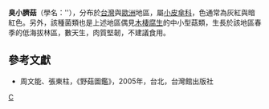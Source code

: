 {{Speciesbox 
| taxon =  Micromphale foetidum
| authority =  (Sow.:Fr.) Fr.
| synonyms = 
''Marasmius foetidus'' <small>(Sow.:Fr.) Sing.</small>
}}

'''臭小臍菇'''（學名：''{{lang|la|Micromphale foetidum''(sow.:Fr.)Fr.}}），分布於[[台灣|台灣]]與[[歐洲|歐洲]]地區，屬[[小皮傘科|小皮傘科]]，色通常為灰紅與暗紅色。另外，該種菌類也是上述地區偶見[[木棲腐生|木棲腐生]]的中小型菇類，生長於該地區春季的低海拔林區，數天生，肉質堅韌，不建議食用。

==參考文獻==
*周文能、張東柱，《野菇圖鑑》，2005年，台北，台灣館出版社
{{Taxonbar|from=Q10680206}}

[[Category:微脐菇属|C]]